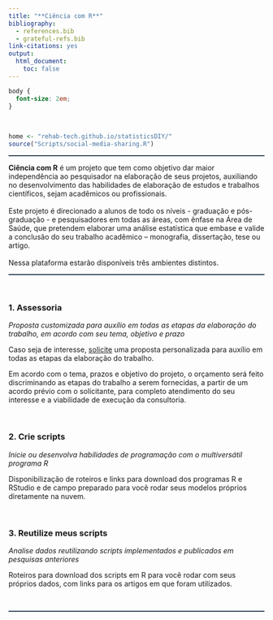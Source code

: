 ```yaml
---
title: "**Ciência com R**"
bibliography:
  - references.bib
  - grateful-refs.bib
link-citations: yes
output:
  html_document:
    toc: false
---
```


```css
body {
  font-size: 2em;
}
```

<br>

<!--script for sharing-->
<p align="right">
```r
home <- "rehab-tech.github.io/statisticsDIY/"
source("Scripts/social-media-sharing.R")
```
</p>

<!--script for generating HORIZONTAL LINE-->
<hr style="height:2px;border-width:0;color:#2C3E50;background-color:#2C3E50">

**Ciência com R** é um projeto que tem como objetivo dar maior independência ao pesquisador na elaboração de seus projetos, auxiliando no desenvolvimento das habilidades de elaboração de estudos e trabalhos científicos, sejam acadêmicos ou profissionais.
<br>
<br>
Este projeto é direcionado a alunos de todo os níveis - graduação e pós-graduação - e pesquisadores em todas as áreas, com ênfase na Área de Saúde, que pretendem elaborar uma análise estatística que embase e valide a conclusão do seu trabalho acadêmico – monografia, dissertação, tese ou artigo.
<br>
<br>
Nessa plataforma estarão disponíveis três ambientes distintos.

<!--script for generating HORIZONTAL LINE-->
<hr style="height:2px;border-width:0;color:#2C3E50;background-color:#2C3E50">

<br>

### **1. Assessoria**

*Proposta customizada para auxílio em todas as etapas da elaboração do trabalho, em acordo com seu tema, objetivo e prazo*

Caso seja de interesse, <a href="mailto:arthur_sf@icloud.com?subject=Cotação de serviço">solicite</a> uma proposta personalizada para auxílio em todas as etapas da elaboração do trabalho.

Em acordo com o tema, prazos e objetivo do projeto, o orçamento será feito discriminando as etapas do trabalho a serem fornecidas, a partir de um acordo prévio com o solicitante, para completo atendimento do seu interesse e a viabilidade de execução da consultoria.

<br>

### **2. Crie scripts**

*Inicie ou desenvolva habilidades de programação com o multiversátil programa R*

Disponibilização de roteiros e links para download dos programas R e RStudio e de campo preparado para você rodar seus modelos próprios diretamente na nuvem.

<br>

### **3. Reutilize meus scripts**

*Analise dados reutilizando scripts implementados e publicados em pesquisas anteriores*

Roteiros para download dos scripts em R para você rodar com seus próprios dados, com links para os artigos em que foram utilizados.

<br>

<!--script for generating HORIZONTAL LINE-->
<hr style="height:2px;border-width:0;color:#2C3E50;background-color:#2C3E50">
